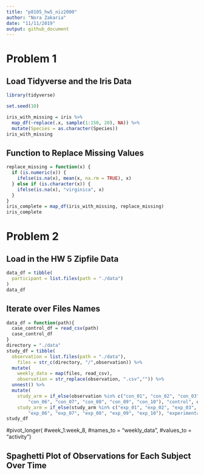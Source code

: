 ```yaml
---
title: "p8105_hw5_niz2000"
author: "Nora Zakaria"
date: "11/11/2019"
output: github_document
---
```


# Problem 1

## Load Tidyverse and the Iris Data
```r
library(tidyverse)

set.seed(10)

iris_with_missing = iris %>% 
  map_df(~replace(.x, sample(1:150, 20), NA)) %>%
  mutate(Species = as.character(Species))
iris_with_missing
```

## Function to Replace Missing Values
```r
replace_missing = function(x) {
  if (is.numeric(x)) {
    ifelse(is.na(x), mean(x, na.rm = TRUE), x)
  } else if (is.character(x)) {
    ifelse(is.na(x), "virginica", x)
  }
}
iris_complete = map_df(iris_with_missing, replace_missing)
iris_complete
```


# Problem 2

## Load in the HW 5 Zipfile Data
```r
data_df = tibble(
  participant = list.files(path = "./data")
)
data_df
```

## Iterate over Files Names
```r
data_df = function(path){
  case_control_df = read_csv(path)
  case_control_df 
}
directory = "./data"
study_df = tibble(
  observation = list.files(path = "./data"),
    files = str_c(directory, "/",observation)) %>%
  mutate(
    weekly_data = map(files, read_csv),
    observation = str_replace(observation, ".csv","")) %>%
  unnest() %>%
  mutate(
    study_arm = if_else(observation %in% c("con_01", "con_02", "con_03", "con_04", "con_05",
        "con_06", "con_07", "con_08", "con_09", "con_10"), "control", observation),
    study_arm = if_else(study_arm %in% c("exp_01", "exp_02", "exp_03", "exp_04", "exp_05",
        "exp_06", "exp_07", "exp_08", "exp_09", "exp_10"), "experimental", study_arm))
study_df
```

  #pivot_longer(
    #week_1:week_8,
    #names_to = "weekly_data",
    #values_to = "activity") 
    
## Spaghetti Plot of Observations for Each Subject Over Time
```r

```

